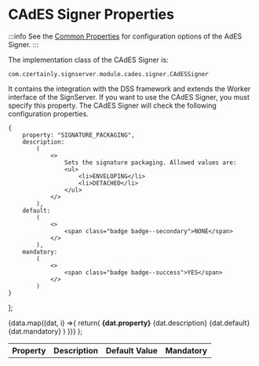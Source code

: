 
# CAdES Signer Properties

:::info
See the [Common Properties](../common-properties/basic-properties) for configuration options of the AdES Signer.
:::

The implementation class of the CAdES Signer is:

```
com.czertainly.signserver.module.cades.signer.CAdESSigner
```

It contains the integration with the DSS framework and extends the Worker interface of the SignServer. If you want to use the CAdES Signer, you must specify this property. The CAdES Signer will check the following configuration properties.

    {
        property: "SIGNATURE_PACKAGING",
        description:
            (
                <>
                    Sets the signature packaging. Allowed values are:
                    <ul>
                        <li>ENVELOPING</li>
                        <li>DETACHED</li>
                    </ul>
                </>
            ),
        default:
            (
                <>
                    <span class="badge badge--secondary">NONE</span>
                </>
            ),
        mandatory:
            (
                <>
                    <span class="badge badge--success">YES</span>
                </>
            )
    }
];

  <Fragment>
    {data.map((dat, i) =>{
            return(
                <tr key={i}>
                  <td><b>{dat.property}</b></td>
                  <td>{dat.description}</td>
                  <td>{dat.default}</td>
                  <td>{dat.mandatory}</td>
                </tr>)
         })}
  </Fragment>
);

<table>
    <th>Property</th>
    <th>Description</th>
    <th>Default Value</th>
    <th>Mandatory</th>
  <tbody>
    <GenTable data={data}/>
  </tbody>
</table>